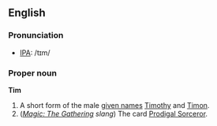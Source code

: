 ==English==
===Pronunciation===
*[[IPA]]: /tɪm/

===Proper noun===
'''Tim'''

#A short form of the male [[given name]]s [[Timothy]] and [[Timon]].
#(''[[w:Magic: The Gathering|Magic: The Gathering]] slang'') The card [[w:Prodigal Sorceror|Prodigal Sorceror]].